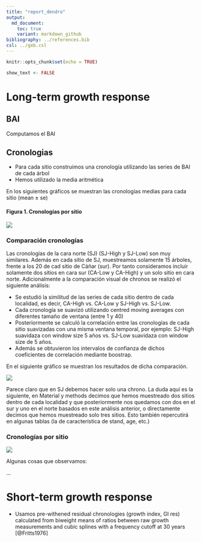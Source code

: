 ```yaml
---
title: "report_dendro"
output:  
  md_document:
    toc: true
    variant: markdown_github
bibliography: ../references.bib
csl: ../geb.csl
---
```


```r
knitr::opts_chunk$set(echo = TRUE)
```

```r
show_text <- FALSE
```


# Long-term growth response 

## BAI 
Computamos el BAI

## Cronologias

* Para cada sitio construimos una cronología utilizando las series de BAI de cada árbol  
* Hemos utilizado la media aritmética

En los siguientes gráficos se muestran las cronologías medias para cada sitio (mean ± se) 

#### Figura 1. Cronologías por sitio
![](../analysis/chronos/analysis_chronologies_files/figure-markdown_github/chronos_4_sites-1.png)
  
### Comparación cronologías 
Las cronologías de la cara norte (SJ) (SJ-High y SJ-Low) son muy similares. Además en cada sitio de SJ, muestreamos solamente 15 árboles, frente a los 20 de cad sitio de Cáñar (sur). Por tanto consideramos incluir solamente dos sitios en cara sur (CA-Low y CA-High) y un solo sitio en cara norte. Adicionalmente a la comparación visual de chronos se realizó el siguiente análisis: 

* Se estudió la similitud de las series de cada sitio dentro de cada localidad, es decir, CA-High vs. CA-Low  y SJ-High vs. SJ-Low. 
* Cada cronología se suavizó utilizando centred moving averages con diferentes tamaño de ventana (entre 1 y 40)
* Posteriormente se calculó la correlación entre las cronologías de cada sitio suavizadas con una misma ventana temporal, por ejemplo: SJ-High suavidaza con window size 5 años vs. SJ-Low suavidaza con window size de 5 años.
* Además se obtuvieron los intervalos de confianza de dichos coeficientes de correlación mediante boostrap. 

En el siguiente gráfico se muestran los resultados de dicha comparación. 

![](../analysis/chronos/analysis_chronologies_files/figure-markdown_github/correla_chronos_sites_pearson-1.png)

Parece claro que en SJ debemos hacer solo una chrono. La duda aquí es la siguiente, en Material y methods decimos que hemos muestreado dos sitios dentro de cada localidad y que posteriormente nos quedamos con dos en el sur y uno en el norte basados en este análisis anterior, o directamente decimos que hemos muestreado solo tres sitios. Esto también repercutirá en algunas tablas (la de característica de stand, age, etc.) 

### Cronologías por sitio 

![](../analysis/chronos/analysis_chronologies_files/figure-markdown_github/crono_compara_sitesSJCALH-1.png)


Algunas cosas que observamos: 

... 

# Short-term growth response 




* Usamos pre-withened residual chronologies (growth index, GI res) calculated from biweight means of ratios between raw growth measurements and cubic splines with a frequency cutoff at 30 years [@Fritts1976]



  




